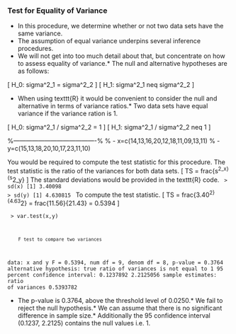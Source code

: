 
### Test for Equality of Variance

*  In this procedure, we determine whether or not two data sets have the same variance.
*  The assumption of equal variance underpins several inference procedures.
*  We will not get into too much detail about that, but concentrate on how to assess equality of variance.*  The null and alternative hypotheses are as follows:

[ H_0: sigma^2_1 = sigma^2_2 ]
[ H_1: sigma^2_1 neq sigma^2_2 ]



*  When using texttt{R} it would be convenient to consider the null and alternative in terms of variance ratios.*  Two data sets have equal variance if the variance ration is 1.


[ H_0: sigma^2_1 / sigma^2_2 = 1 ]
[ H_1: sigma^2_1 / sigma^2_2 neq 1 ]

%----------------------------------------%
% - x=c(14,13,16,20,12,18,11,09,13,11)
% - y=c(15,13,18,20,10,17,23,11,10)


You would be required to compute the test statistic for this procedure.
The test statistic is the ratio of the variances for both data sets.
[ TS = frac{s^2_x}{s^2_y} ]
The standard deviations would be provided in the texttt{R} code. <code>
> sd(x)
[1] 3.40098
> sd(y)
[1] 4.630815
</code>
To compute the test statistic.
[ TS = frac{3.40^2}{4.63^2} = frac{11.56}{21.43} = 0.5394 ]



<code>
> var.test(x,y)

        F test to compare two variances

data:  x and y
F = 0.5394, num df = 9, denom df = 8, p-value = 0.3764
alternative hypothesis: true ratio of variances is not equal to 1
95 percent confidence interval:
 0.1237892 2.2125056
sample estimates:
ratio of variances
         0.5393782
</code>

*  The p-value is 0.3764, above the threshold level of 0.0250.*  We fail to reject the null hypothesis.*  We can assume that there is no significant difference in sample size.*  Additionally the $95%$ confidence interval (0.1237, 2.2125) contains the null values i.e. 1.

